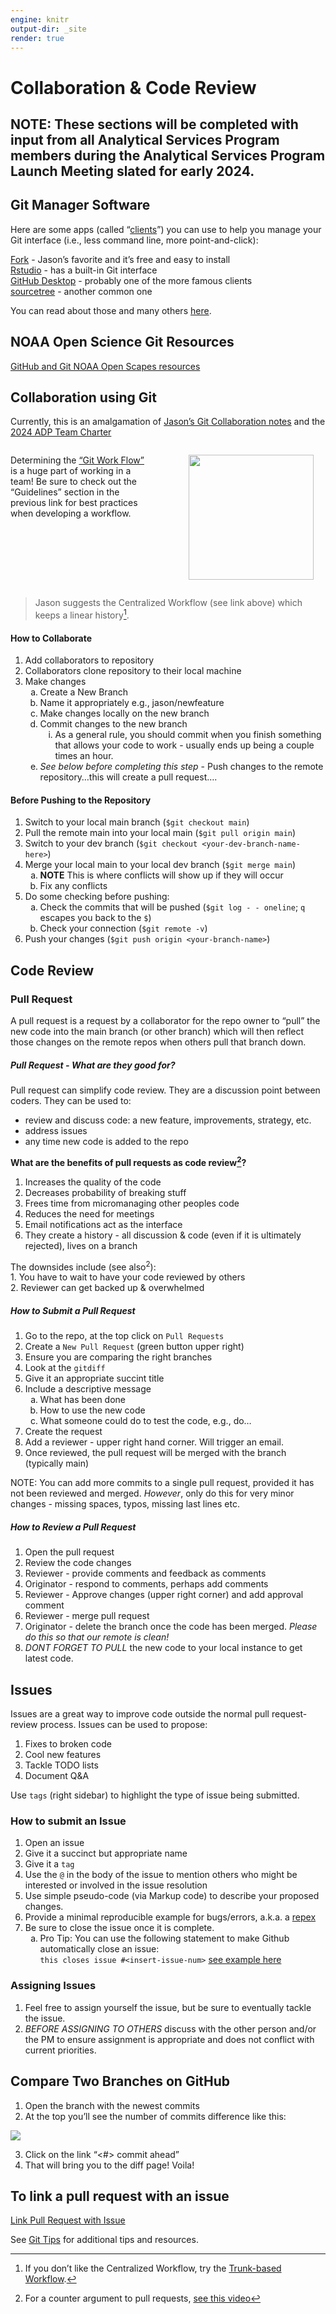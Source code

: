 ```yaml
---
engine: knitr
output-dir: _site
render: true
---
```

# Collaboration & Code Review {#071-collaborate.qmd}

## NOTE: These sections will be completed with input from all Analytical Services Program members during the Analytical Services Program Launch Meeting slated for early 2024.

## Git Manager Software
Here are some apps (called "[clients](https://en.wikipedia.org/wiki/Client_(computing))") you can use to help you manage your Git interface (i.e., less command line, more point-and-click):    

[Fork](https://git-fork.com/) - Jason's favorite and it's free and easy to install    
[Rstudio](https://geo.uzh.ch/microsite/reproducible_research/post/rr-rstudio-git/) - has a built-in Git interface    
[GitHub Desktop](https://desktop.github.com/) - probably one of the more famous clients    
[sourcetree](https://www.sourcetreeapp.com/) - another common one

You can read about those and many others [here](https://blog.devart.com/best-git-gui-clients-for-windows.html#GitHub-Desktop).

## NOAA Open Science Git Resources

[GitHub and Git NOAA Open Scapes resources](https://nmfs-opensci.github.io/GitHub-Guide/#sec-introduction)

## Collaboration using Git

Currently, this is an amalgamation of [Jason's Git Collaboration notes](https://docs.google.com/document/d/1lcchh6ggKS5-Sf7G3zwyRz1AA_XVxb7rc8Id_k5GEOo/edit#heading=h.k1i0lpeyjkx) and the [2024 ADP Team Charter](https://docs.google.com/document/d/1spu2uv0KmV2_aW64qwe2pJndPrSeHNEj1Utzi_lLpjU/edit#heading=h.84v7rojjdy4y)

:::: {.columns}

::: {.column width="45%"}   
 
<!-- <center><h2>Git Collaboration</h2></center> -->

Determining the ["Git Work Flow"](https://www.atlassian.com/git/tutorials/comparing-workflows) is a huge part of working in a team! Be sure to check out the "Guidelines" section in the previous link for best practices when developing a workflow.

:::

:::{.column width="5%"}

 <!-- empty to create space -->

:::

:::{.column width="45%"}


 ![](_img/git.png){height=200}
 
:::    

::::

> Jason suggests the Centralized Workflow (see link above) which keeps a linear history^[If you don't like the Centralized Workflow, try the [Trunk-based Workflow](https://www.atlassian.com/continuous-delivery/continuous-integration/trunk-based-development).].


#### How to Collaborate
1. Add collaborators to repository    
2. Collaborators clone repository to their local machine    
3. Make changes    
    a. Create a New Branch    
    b. Name it appropriately e.g., jason/newfeature    
    c. Make changes locally on the new branch    
    d. Commit changes to the new branch    
        i. As a general rule, you should commit when you finish something that allows your code to work - usually ends up being a couple times an hour.    
    e. *See below before completing this step* - Push changes to the remote repository...this will create a pull request....    

#### Before Pushing to the Repository
1. Switch to your local main branch (`$git checkout main`)    
2. Pull the remote main into your local main (`$git pull origin main`)    
3. Switch to your dev branch (`$git checkout <your-dev-branch-name-here>`)    
4. Merge your local main to your local dev branch (`$git merge main`)    
    a. **NOTE** This is where conflicts will show up if they will occur    
    b. Fix any conflicts
5. Do some checking before pushing:    
    a. Check the commits that will be pushed (`$git log - - oneline`; `q` escapes you back to the `$`)    
    b. Check your connection (`$git remote -v`)    
6. Push your changes (`$git push origin <your-branch-name>`)

## Code Review
### Pull Request
A pull request is a request by a collaborator for the repo owner to "pull" the new code into the main branch (or other branch) which will then reflect those changes on the remote repos when others pull that branch down.

##### Pull Request - What are they good for?
Pull request can simplify code review.  They are a discussion point between coders. They can be used to:    

- review and discuss code: a new feature, improvements, strategy, etc.
- address issues
- any time new code is added to the repo

**What are the benefits of pull requests as code review^[For a counter argument to pull requests, [see this video](https://youtu.be/ASOSEiJCyEM?t=275)]?**    

1. Increases the quality of the code
2. Decreases probability of breaking stuff 
3. Frees time from micromanaging other peoples code
4. Reduces the need for meetings
5. Email notifications act as the interface
6. They create a history - all discussion & code (even if it is ultimately rejected), lives on a branch

The downsides include (see also^2^):    
1. You have to wait to have your code reviewed by others    
2. Reviewer can get backed up & overwhelmed

##### How to Submit a Pull Request

1. Go to the repo, at the top click on `Pull Requests`    
2. Create a `New Pull Request` (green button upper right)    
3. Ensure you are comparing the right branches    
4. Look at the `gitdiff`    
5. Give it an appropriate succint title    
6. Include a descriptive message    
    a. What has been done    
    b. How to use the new code    
    c. What someone could do to test the code, e.g., do...    
7. Create the request    
8. Add a reviewer - upper right hand corner. Will trigger an email.    
9. Once reviewed, the pull request will be merged with the branch (typically main)

NOTE: You can add more commits to a single pull request, provided it has not been reviewed and merged. *However*, only do this for very minor changes - missing spaces, typos, missing last lines etc.

##### How to Review a Pull Request
1. Open the pull request    
2. Review the code changes    
3. Reviewer - provide comments and feedback as comments    
4. Originator - respond to comments, perhaps add comments    
5. Reviewer - Approve changes (upper right corner) and add approval comment    
6. Reviewer - merge pull request    
7. Originator -  delete the branch once the code has been merged. *Please do this so that our remote is clean!*    
8. *DONT FORGET TO PULL* the new code to your local instance to get latest code.

## Issues

Issues are a great way to improve code outside the normal pull request-review process.  Issues can be used to propose:    

1. Fixes to broken code    
2. Cool new features    
3. Tackle TODO lists    
4. Document Q&A

Use `tags` (right sidebar) to highlight the type of issue being submitted.

### How to submit an Issue
1. Open an issue    
2. Give it a succinct but appropriate name    
3. Give it a `tag`    
4. Use the `@` in the body of the issue to mention others who might be interested or involved in the issue resolution    
5. Use simple pseudo-code (via Markup code) to describe your proposed changes.    
6. Provide a minimal reproducible example for bugs/errors, a.k.a. a [repex](https://stackoverflow.com/help/minimal-reproducible-example)    
7. Be sure to close the issue once it is complete.    
    a. Pro Tip: You can use the following statement to make Github automatically close an issue:    
    `this closes issue #<insert-issue-num>` [see example here](https://github.com/jjannot-NOAA/PlantSamplingAnalysis/issues/5#issuecomment-1480164759)

### Assigning Issues
1. Feel free to assign yourself the issue, but be sure to eventually tackle the issue.
2. *BEFORE ASSIGNING TO OTHERS* discuss with the other person and/or the PM to ensure assignment is appropriate and does not conflict with current priorities.

## Compare Two Branches on GitHub 
1. Open the branch with the newest commits
2. At the top you’ll see the number of commits difference like this:

![](_img/github_compare_2_branches.png)

3. Click on the link “\<\#\> commit ahead”
4. That will bring you to the diff page! Voila!

## To link a pull request with an issue

[Link Pull Request with Issue](https://docs.github.com/en/issues/tracking-your-work-with-issues/linking-a-pull-request-to-an-issue)

See [Git Tips](999-more-git.qmd) for additional tips and resources.
